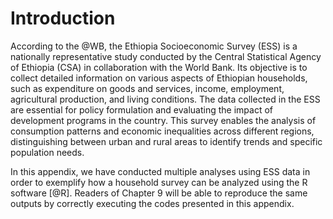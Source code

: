 # Introduction {-}

According to the @WB, the Ethiopia Socioeconomic Survey (ESS) is a nationally representative study conducted by the Central Statistical Agency of Ethiopia (CSA) in collaboration with the World Bank. Its objective is to collect detailed information on various aspects of Ethiopian households, such as expenditure on goods and services, income, employment, agricultural production, and living conditions. The data collected in the ESS are essential for policy formulation and evaluating the impact of development programs in the country. This survey enables the analysis of consumption patterns and economic inequalities across different regions, distinguishing between urban and rural areas to identify trends and specific population needs.

In this appendix, we have conducted multiple analyses using ESS data in order to exemplify how a household survey can be analyzed using the R software [@R]. Readers of Chapter 9 will be able to reproduce the same outputs by correctly executing the codes presented in this appendix. 